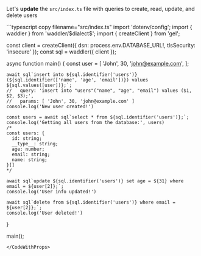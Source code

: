 
Let's **update** the `src/index.ts` file with queries to create, read, update, and delete users

<CodeWithProps dialect={props.dialect}>
```typescript copy filename="src/index.ts"
import 'dotenv/config';
import { waddler } from 'waddler/$dialect$';
import { createClient } from 'gel';

const client = createClient({ dsn: process.env.DATABASE_URL!, tlsSecurity: 'insecure' });
const sql = waddler({ client });

async function main() {
    const user = [
      'John',
      30,
      'john@example.com',
    ];

    await sql`insert into ${sql.identifier('users')}(${sql.identifier(['name', 'age', 'email'])}) values ${sql.values([user])};`;
    //   query: 'insert into "users"("name", "age", "email") values ($1, $2, $3);',
    //   params: [ 'John', 30, 'john@example.com' ]
    console.log('New user created!')

    const users = await sql`select * from ${sql.identifier('users')};`;
    console.log('Getting all users from the database:', users)
    /*
    const users: {
      id: string;
      __type__: string;
      age: number;
      email: string;
      name: string;
    }[]
    */

    await sql`update ${sql.identifier('users')} set age = ${31} where email = ${user[2]};`;
    console.log('User info updated!')

    await sql`delete from ${sql.identifier('users')} where email = ${user[2]};`;
    console.log('User deleted!')
}

main();
```
</CodeWithProps>